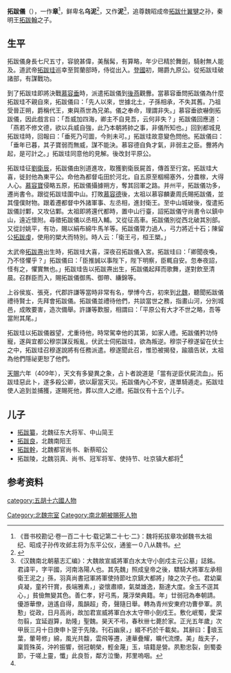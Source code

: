 '''拓跋儀'''（{{bd|?||409年|catIdx=t}}），一作'''章'''<ref>《晋书校勘记·卷一百二十七·载记第二十七·二》：魏将拓拔章攻邺魏书太祖纪、昭成子孙传攻邺主将为东平公仪，通鉴一０八从魏书。</ref>，鲜卑名'''乌泥'''<ref>{{Citation| last=| first=| author-link=段锐超| year=2018年| title=《北周裴智英墓志考释》| periodical=《北方文物》| volume=| issue=01期| pages=62-66| url=http://kns.cnki.net/KCMS/detail/detail.aspx?dbname=CJFDPREP&filename=BJWW201801007| doi=| oclc=| accessdate=2018-06-23| archive-date=2020-02-03| archive-url=https://web.archive.org/web/20200203221211/http://kns.cnki.net/KCMS/detail/detail.aspx?dbname=CJFDPREP&filename=BJWW201801007| dead-url=no}}</ref>，又作'''泥'''<ref name=autogenerated1>《汉魏南北朝墓志汇编》：大魏故宣威將軍白水太守小劍戍主元公墓」誌銘。君諱平，字平國，河南洛陽人也。其先魏」照成皇帝之後，驃騎大將軍左承相衛王泥之」孫，羽真尚書冠軍將軍使持節吐京鎮大都將」陵之次子也。君幼稟貞凝，童衿幵賞，長端雅素，」姿懷肅順，氣桀雄逸，豁達大度。金玉不逕其心，」貧儉無變其色。善仁孝，好弓馬，蔑浮榮典籍。年」廿弱冠為奉朝請。優游華僚，逍遙自得，風韻超」奇，聲隨日舉。轉為青州安東府功曹參軍。夙懃」從政，日月高尚，故加君宣威將軍白水太守帶小劍戍王。敷化岷蜀，愛深勿翦，宜延遐算，助隆」聖魏。昊天不弔，春秋卌七薨於家。正光五年歲」次甲辰三月十日庚申卜窆于先陵。刊石幽泉，」綴不朽於千載矣。其辭曰：𤫋琅玉葉，暈萼修」綿，風光共馥，雲飛等遷，連華疊耀，曠代流煙。美」哉夫子，稟質殊英，沖衿振響，弱冠朝榮，輕金蔑」玉，墳籍是營。夙懃忠裂，劍蜀委節，于嗟上靈，懺」此良哲，鄰方泣慟，邦里嗚咽。</ref>，追尊魏昭成帝[[拓跋什翼犍|拓跋什翼犍]]之孙，秦明王[[拓跋翰_(秦王)|拓跋翰]]之子。

==生平==
拓跋儀身長七尺五寸，容貌甚偉，美鬚髯，有算略，年少已精於舞劍，騎射無人能及。道武帝[[拓跋珪|拓跋珪]]巡幸至賀蘭部時，侍從出入。[[登國|登國]]初，賜爵九原公。從拓跋珪破諸部，有謀戰功。

到了拓跋珪即將決戰[[慕容垂|慕容垂]]時，派遣拓跋儀到[[後燕|後燕]]觀釁。當慕容垂問拓跋儀為什麼拓跋珪不親自來，拓跋儀曰：「先人以來，世據北土，子孫相承，不失其舊。乃祖受晉正朔，爵稱代王，東與燕世為兄弟。儀之奉命，理謂非失。」慕容垂欲嚇倒拓跋儀，因此戲言曰：「吾威加四海，卿主不自見吾，云何非失？」拓跋儀回應道：「燕若不修文德，欲以兵威自強，此乃本朝將帥之事，非儀所知也。」回到都城見拓跋珪時，回報曰：「垂死乃可圖，今則未可。」拓跋珪故意變色問他。拓跋儀曰：「垂年已暮，其子寶弱而無威，謀不能決。慕容德自負才氣，非弱主之臣。釁將內起，是可計之。」拓跋珪同意他的見解。後改封平原公。

拓跋珪征[[劉衛辰|劉衛辰]]，拓跋儀由別道進攻，取獲劉衛辰屍首，傳首至行宮。拓跋珪大喜，徙封他為東平公。命他為都督屯田於河北，自五原至棝楊塞外，分農稼，大得人心。[[慕容寶|慕容寶]]侵略五原，拓跋儀攝據朔方，奪其回軍之路。并州平，拓跋儀功多，遷尚書令。跟從拓跋珪圍中山。打敗[[慕容德|慕容德]]後，太祖以慕容麟妻周氏賜拓跋儀，並其僮僕財物。跟着遷都督中外諸軍事、左丞相，進封衛王。至中山城破後，復遣拓跋儀討鄴，又攻佔鄴。太祖即將還代都時，置中山行臺，詔拓跋儀守尚書令以鎮中山，遠近懷附。尋徵拓跋儀以丞相入輔。又從征高車。拓跋儀別從西北破其別部。又從討姚平，有功，賜以絹布綿牛馬羊等。拓跋儀膂力過人，弓力將近十石；陳留公[[拓跋虔|拓跋虔]]，使用的槊大而特別。時人云：「衛王弓，桓王槊。」

太武帝[[拓跋燾|拓跋燾]]出生時，拓跋珪大喜，深夜召拓跋儀入宮。拓跋珪曰：「卿聞夜喚，乃不怪懼乎？」拓跋儀曰：「臣推誠以事陛下，陛下明察，臣輒自安。忽奉夜詔，怪有之，懼實無也。」拓跋珪告以拓跋燾出生，拓跋儀起拜而歌舞，遂對飲至清晨。召群臣而入，賜拓跋儀御馬、御帶、縑錦等。

上谷侯岌、張兗，代郡許謙等當時非常有名，學博今古，初來到[[北魏|北魏]]，聽聞拓跋儀禮待賢士，先拜會拓跋儀。拓跋儀並禮待他們，共談當世之務，指畫山河，分別城邑，成敗要害，造次備舉。許謙等歎服，相謂曰：「平原公有大才不世之略，吾等當附其尾。」

拓跋珪以拓跋儀器望，尤重待他，時常駕幸他的其第，如家人禮。拓跋儀矜功恃寵，遂與宜都公穆崇謀反叛亂，伏武士伺拓跋珪，欲為叛逆。穆崇子穆遂留在伏士之中，拓跋珪召穆遂說將有任務派遣。穆遂聞此召，惟恐被揭發，踰牆告狀，太祖為他們隱祕更恕了他們。

[[天赐_(北魏)|天賜]]六年（409年），天文有多變異之象，占卜者說道是「當有逆臣伏屍流血」。拓跋珪惡此卜，遂多殺公卿，欲以厭當天災。拓跋儀內心不安，遂單騎遁走。拓跋珪使人追到並捕獲，遂賜死他，葬以庶人之禮。拓跋仪有十五个儿子。

==儿子==
*[[拓跋纂|拓跋纂]]，北魏征东大将军、中山简王		
*[[拓跋良_(南阳王)|拓跋良]]，北魏南阳王
*[[拓跋幹_(新蔡公)|拓跋幹]]，北魏都官尚书、新蔡昭公
*拓跋陵，北魏羽真、尚书、冠军将军、使持节、吐京镇大都将<ref name=autogenerated1 />

== 参考资料 ==
{{reflist}}

[[category:五胡十六國人物|category:五胡十六國人物]]
[[Category:北魏宗室|Category:北魏宗室]]
[[Category:南北朝被賜死人物|Category:南北朝被賜死人物]]